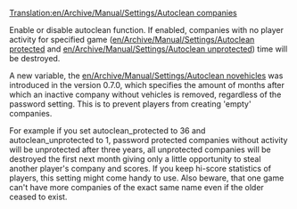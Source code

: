 [[Translation:en/Archive/Manual/Settings/Autoclean companies]]
{{es/Traducción|Autoclean companies|0}}

Enable or disable autoclean function. If enabled, companies with no player activity for specified game ([[en/Archive/Manual/Settings/Autoclean protected]] and [[en/Archive/Manual/Settings/Autoclean unprotected]]) time will be destroyed.

A new variable, the [[en/Archive/Manual/Settings/Autoclean novehicles]] was introduced in the version 0.7.0, which specifies the amount of months after which an inactive company without vehicles is removed, regardless of the password setting. This is to prevent players from creating 'empty' companies.

For example if you set autoclean_protected to 36 and autoclean_unprotected to 1, password protected companies without activity will be unprotected after three years, all unprotected companies will be destroyed the first next month giving only a little opportunity to steal another player's company and scores. If you keep hi-score statistics of players, this setting might come handy to use.
Also beware, that one game can't have more companies of the exact same name even if the older ceased to exist.